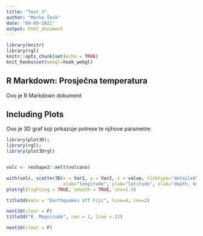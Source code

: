 ```yaml
---
title: "Test 3"
author: "Marko Šenk"
date: "09-09-2021"
output: html_document
---
```


```r
library(knitr)
library(rgl)
knitr::opts_chunk$set(echo = TRUE)
knit_hooks$set(webgl=hook_webgl)
```

## R Markdown: Prosječna temperatura

Ovo je R Markdown dokument

## Including Plots

Ovo je 3D graf koji prikazuje potrese te njihove parametre:

```r

library(plot3D); 
library(rgl); 
library(plot3Drgl)


volc <- reshape2::melt(volcano)  

with(volc, scatter3D(x = Var1, y = Var2, z = value, ticktype="detailed", pch=16, 
                     xlab="longitude", ylab="latitude", zlab="depth, km", main=""))
plotrgl(lighting = TRUE, smooth = TRUE, cex=1.5)

title3d(main = "Earthquakes off Fiji", line=4, cex=2)

next3d(clear = F)
title3d("R. Magnitude", cex = 1, line = 22)

next3d(clear = F) 
```


